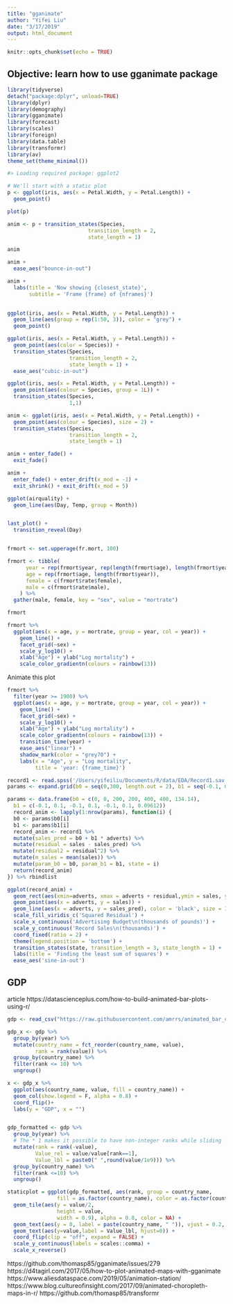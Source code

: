 ```yaml
---
title: "gganimate"
author: "Yifei Liu"
date: "3/17/2019"
output: html_document
---
```


```r
knitr::opts_chunk$set(echo = TRUE)
```

## Objective: learn how to use gganimate package

```r
library(tidyverse)
detach("package:dplyr", unload=TRUE)
library(dplyr)
library(demography)
library(gganimate)
library(forecast)
library(scales)
library(foreign)
library(data.table)
library(transformr)
library(av)
theme_set(theme_minimal())
```


```r
#> Loading required package: ggplot2

# We'll start with a static plot
p <- ggplot(iris, aes(x = Petal.Width, y = Petal.Length)) + 
  geom_point()

plot(p)

```

```r
anim <- p + transition_states(Species,
                          transition_length = 2,
                          state_length = 1)

anim
```

```r
anim +
  ease_aes("bounce-in-out")


```

```r
anim +
  labs(title = 'Now showing {closest_state}',
       subtitle = 'Frame {frame} of {nframes}')
  
```

```r
ggplot(iris, aes(x = Petal.Width, y = Petal.Length)) +
  geom_line(aes(group = rep(1:50, 3)), color = "grey") +
  geom_point()

```

```r
ggplot(iris, aes(x = Petal.Width, y = Petal.Length)) +
  geom_point(aes(color = Species)) +
  transition_states(Species, 
                    transition_length = 2,
                    state_length = 1) +
  ease_aes("cubic-in-out")


```

```r
ggplot(iris, aes(x = Petal.Width, y = Petal.Length)) + 
  geom_point(aes(colour = Species, group = 1L)) +
  transition_states(Species,
                    1,1)

```


```r
anim <- ggplot(iris, aes(x = Petal.Width, y = Petal.Length)) + 
  geom_point(aes(colour = Species), size = 2) + 
  transition_states(Species,
                    transition_length = 2,
                    state_length = 1)

anim + enter_fade() +
  exit_fade() 

```

```r
anim + 
  enter_fade() + enter_drift(x_mod = -1) + 
  exit_shrink() + exit_drift(x_mod = 5)

```



```r
ggplot(airquality) +
  geom_line(aes(Day, Temp, group = Month))


last_plot() +
  transition_reveal(Day)



```

```r

frmort <- set.upperage(fr.mort, 100)

frmort <- tibble(
      year = rep(frmort$year, rep(length(frmort$age), length(frmort$year))),
      age = rep(frmort$age, length(frmort$year)),
      female = c(frmort$rate$female),
      male = c(frmort$rate$male),
    ) %>%
  gather(male, female, key = "sex", value = "mortrate")

frmort


```

```r
frmort %>%
  ggplot(aes(x = age, y = mortrate, group = year, col = year)) +
    geom_line() +
    facet_grid(~sex) +
    scale_y_log10() +
    xlab("Age") + ylab("Log mortality") +
    scale_color_gradientn(colours = rainbow(13))

```
Animate this plot

```r
frmort %>% 
  filter(year >= 1900) %>%
  ggplot(aes(x = age, y = mortrate, group = year, col = year)) +
    geom_line() +
    facet_grid(~sex) +
    scale_y_log10() +
    xlab("Age") + ylab("Log mortality") +
    scale_color_gradientn(colours = rainbow(13)) +
    transition_time(year) +
    ease_aes("linear") +
    shadow_mark(color = "grey70") +
    labs(x = "Age", y = "Log mortality",
         title = 'year: {frame_time}')


```


```r

record1 <- read.spss('/Users/yifeiliu/Documents/R/data/EDA/Record1.sav', to.data.frame = T)
params <- expand.grid(b0 = seq(0,300, length.out = 2), b1 = seq(-0.1, 0.1, length.out = 2))

params <- data.frame(b0 = c(0, 0, 200, 200, 400, 400, 134.14),
  b1 = c(-0.1, 0.1, -0.1, 0.1, -0.1, 0.1, 0.09612))
  record_anim <- lapply(1:nrow(params), function(i) {
  b0 <- params$b0[i]
  b1 <- params$b1[i]
  record_anim <- record1 %>%
  mutate(sales_pred = b0 + b1 * adverts) %>%
  mutate(residual = sales - sales_pred) %>%
  mutate(residual2 = residual^2) %>%
  mutate(m_sales = mean(sales)) %>%
  mutate(param_b0 = b0, param_b1 = b1, state = i)
  return(record_anim)
}) %>% rbindlist


```


```r
ggplot(record_anim) +
  geom_rect(aes(xmin=adverts, xmax = adverts + residual,ymin = sales, ymax = sales_pred,fill = residual^2), alpha = 0.8) +
  geom_point(aes(x = adverts, y = sales)) +
  geom_line(aes(x = adverts, y = sales_pred), color = 'black', size = 1) +
  scale_fill_viridis_c('Squared Residual') +
  scale_x_continuous('Advertising Budget\n(thousands of pounds)') +
  scale_y_continuous('Record Sales\n(thousands)') +
  coord_fixed(ratio = 2) +
  theme(legend.position = 'bottom') +
  transition_states(state, transition_length = 3, state_length = 1) +
  labs(title = 'Finding the least sum of squares') +
  ease_aes('sine-in-out')


```


## GDP 

article https://datascienceplus.com/how-to-build-animated-bar-plots-using-r/


```r
gdp <- read_csv("https://raw.githubusercontent.com/amrrs/animated_bar_charts_in_R/master/data/gdp_tidy.csv")

gdp_x <- gdp %>%
  group_by(year) %>%
  mutate(country_name = fct_reorder(country_name, value),
         rank = rank(value)) %>%
  group_by(country_name) %>%
  filter(rank <= 10) %>%
  ungroup()

x <- gdp_x %>%
  ggplot(aes(country_name, value, fill = country_name)) +
  geom_col(show.legend = F, alpha = 0.8) +
  coord_flip()+
  labs(y = "GDP", x = "")


gdp_formatted <- gdp %>%
  group_by(year) %>%
  # The * 1 makes it possible to have non-integer ranks while sliding
  mutate(rank = rank(-value),
         Value_rel = value/value[rank==1],
         Value_lbl = paste0(" ",round(value/1e9))) %>%
  group_by(country_name) %>% 
  filter(rank <=10) %>%
  ungroup()

staticplot = ggplot(gdp_formatted, aes(rank, group = country_name, 
                fill = as.factor(country_name), color = as.factor(country_name))) +
  geom_tile(aes(y = value/2,
                height = value,
                width = 0.9), alpha = 0.8, color = NA) +
  geom_text(aes(y = 0, label = paste(country_name, " ")), vjust = 0.2, hjust = 1) +
  geom_text(aes(y=value,label = Value_lbl, hjust=0)) +
  coord_flip(clip = "off", expand = FALSE) +
  scale_y_continuous(labels = scales::comma) +
  scale_x_reverse()

```


https://github.com/thomasp85/gganimate/issues/279
https://d4tagirl.com/2017/05/how-to-plot-animated-maps-with-gganimate
https://www.aliesdataspace.com/2019/05/animation-station/
https://www.blog.cultureofinsight.com/2017/09/animated-choropleth-maps-in-r/
https://github.com/thomasp85/transformr























